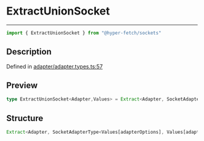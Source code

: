 

# ExtractUnionSocket

<div class="api-docs__separator" data-reactroot="">

---

</div><div class="api-docs__import" data-reactroot="">

```ts
import { ExtractUnionSocket } from "@hyper-fetch/sockets"
```

</div><div class="api-docs__section">

## Description

</div><div class="api-docs__description"><span class="api-docs__do-not-parse">



</span></div><p class="api-docs__definition">

Defined in [adapter/adapter.types.ts:57](https://github.com/BetterTyped/hyper-fetch/blob/cc329b91/packages/sockets/src/adapter/adapter.types.ts#L57)

</p><div class="api-docs__section">

## Preview

</div><div class="api-docs__preview type single">

```ts
type ExtractUnionSocket<Adapter,Values> = Extract<Adapter, SocketAdapterType<Values[adapterOptions], Values[adapterExtra], Values[listenerOptions], Values[emitterOptions]>> extends SocketAdapterInstance ? Extract<Adapter, SocketAdapterType<Values[adapterOptions], Values[adapterExtra], Values[listenerOptions], Values[emitterOptions]>> : never;
```

</div><div class="api-docs__section">

## Structure

</div><div class="api-docs__returns">

```ts
Extract<Adapter, SocketAdapterType<Values[adapterOptions], Values[adapterExtra], Values[listenerOptions], Values[emitterOptions]>> extends SocketAdapterInstance ? Extract<Adapter, SocketAdapterType<Values[adapterOptions], Values[adapterExtra], Values[listenerOptions], Values[emitterOptions]>> : never
```

</div>